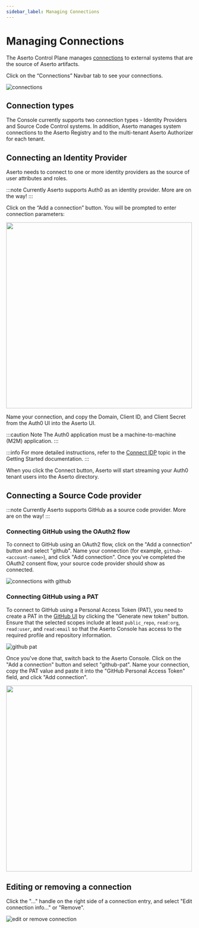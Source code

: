 ```yaml
---
sidebar_label: Managing Connections
---
```


# Managing Connections

The Aserto Control Plane manages [connections](/docs/overview/connections) to external systems that are 
the source of Aserto artifacts.

Click on the “Connections” Navbar tab to see your connections.

![connections](/connections.png)

## Connection types

The Console currently supports two connection types - Identity Providers and Source Code Control systems. 
In addition, Aserto manages system connections to the Aserto Registry and to the multi-tenant Aserto Authorizer 
for each tenant.

## Connecting an Identity Provider

Aserto needs to connect to one or more identity providers as the source of user attributes and roles. 

:::note
Currently Aserto supports Auth0 as an identity provider. More are on the way!
:::

Click on the “Add a connection” button. You will be prompted to enter connection parameters:

[<img src="/connect-auth0.png" width="500px" />](/connect-auth0.png)

Name your connection, and copy the Domain, Client ID, and Client Secret from the Auth0 UI into the Aserto UI.

:::caution Note 
The Auth0 application must be a machine-to-machine (M2M) application.
:::

:::info 
For more detailed instructions, refer to the [Connect IDP](/docs/getting-started/connect-idp) topic in the 
Getting Started documentation.
:::

When you click the Connect button, Aserto will start streaming your Auth0 tenant users into 
the Aserto directory.

## Connecting a Source Code provider

:::note
Currently Aserto supports GitHub as a source code provider. More are on the way!
:::

### Connecting GitHub using the OAuth2 flow

To connect to GitHub using an OAuth2 flow, click on the "Add a connection" button and select "github". Name 
your connection (for example, `github-<account-name>`), and click "Add connection". Once you've completed the 
OAuth2 consent flow, your source code provider should show as connected.

![connections with github](/connections-with-github.png)

### Connecting GitHub using a PAT

To connect to GitHub using a Personal Access Token (PAT), you need to create a PAT in the 
[GitHub UI](https://github.com/settings/tokens) by clicking the "Generate new token" button. 
Ensure that the selected scopes include at least `public_repo`, `read:org`, `read:user`, and `read:email` 
so that the Aserto Console has access to the required profile and repository information.

![github pat](/github-pat.png)

Once you've done that, switch back to the Aserto Console. Click on the "Add a connection" button and 
select "github-pat". Name your connection, copy the PAT value and paste it into the 
"GitHub Personal Access Token" field, and click "Add connection".

[<img src="/connect-github-pat.png" width="500px" />](/connect-github-pat.png)

## Editing or removing a connection

Click the "..." handle on the right side of a connection entry, and select "Edit connection info..." or "Remove". 

![edit or remove connection](/edit-or-remove-connection.png)